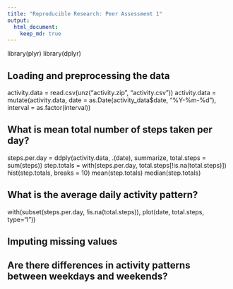 ```yaml
---
title: "Reproducible Research: Peer Assessment 1"
output: 
  html_document:
    keep_md: true
---
```


library(plyr)
library(dplyr)

## Loading and preprocessing the data

activity.data = read.csv(unz("activity.zip", "activity.csv"))
activity.data = mutate(activity.data, date = as.Date(activity_data$date, "%Y-%m-%d"), interval = as.factor(interval))

## What is mean total number of steps taken per day?

steps.per.day = ddply(activity.data, .(date), summarize, total.steps = sum(steps))
step.totals = with(steps.per.day, total.steps[!is.na(total.steps)])
hist(step.totals, breaks = 10)
mean(step.totals)
median(step.totals)

## What is the average daily activity pattern?

with(subset(steps.per.day, !is.na(total.steps)), plot(date, total.steps, type="l"))

## Imputing missing values



## Are there differences in activity patterns between weekdays and weekends?
